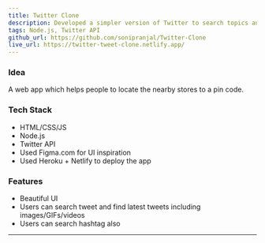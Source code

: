 ```yaml
---
title: Twitter Clone
description: Developed a simpler version of Twitter to search topics and find related tweets, images, videos, GIF
tags: Node.js, Twitter API
github_url: https://github.com/sonipranjal/Twitter-Clone
live_url: https://twitter-tweet-clone.netlify.app/
---
```


### Idea

A web app which helps people to locate the nearby stores to a pin code.

### Tech Stack

- HTML/CSS/JS
- Node.js
- Twitter API
- Used Figma.com for UI inspiration
- Used Heroku + Netlify to deploy the app

### Features

- Beautiful UI
- Users can search tweet and find latest tweets including images/GIFs/videos
- Users can search hashtag also

---
